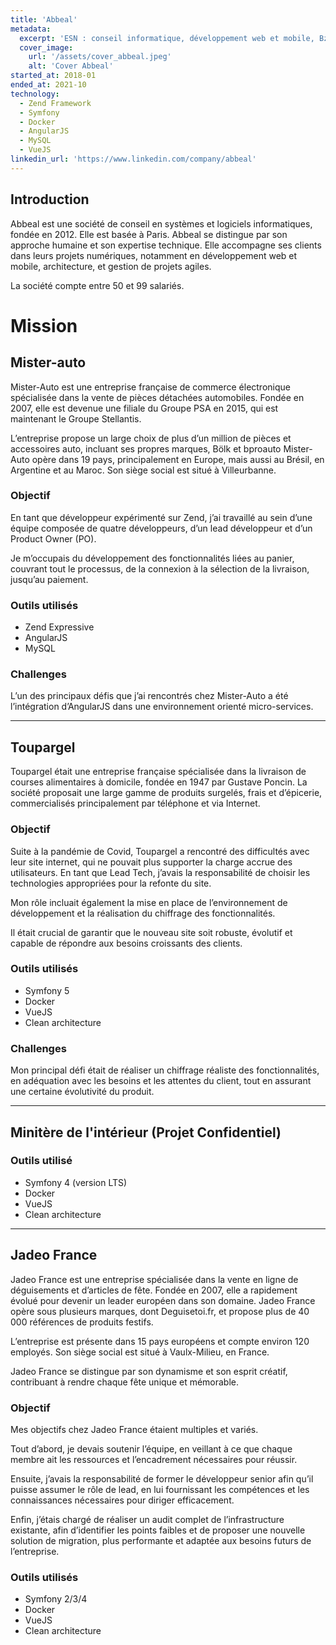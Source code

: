 ```yaml
---
title: 'Abbeal'
metadata:
  excerpt: 'ESN : conseil informatique, développement web et mobile, Bzz Bzz'
  cover_image:
    url: '/assets/cover_abbeal.jpeg'
    alt: 'Cover Abbeal'
started_at: 2018-01
ended_at: 2021-10
technology:
  - Zend Framework
  - Symfony
  - Docker
  - AngularJS
  - MySQL
  - VueJS
linkedin_url: 'https://www.linkedin.com/company/abbeal'
---
```


## Introduction

Abbeal est une société de conseil en systèmes et logiciels informatiques, fondée en 2012. Elle est basée à Paris.
Abbeal se distingue par son approche humaine et son expertise technique. Elle accompagne ses clients dans leurs projets numériques, notamment en développement web et mobile, architecture, et gestion de projets agiles.

La société compte entre 50 et 99 salariés.

# Mission

## Mister-auto

Mister-Auto est une entreprise française de commerce électronique spécialisée dans la vente de pièces détachées automobiles. Fondée en 2007, elle est devenue une filiale du Groupe PSA en 2015, qui est maintenant le Groupe Stellantis.

L’entreprise propose un large choix de plus d’un million de pièces et accessoires auto, incluant ses propres marques, Bölk et bproauto Mister-Auto opère dans 19 pays, principalement en Europe, mais aussi au Brésil, en Argentine et au Maroc. Son siège social est situé à Villeurbanne.

### Objectif

En tant que développeur expérimenté sur Zend, j’ai travaillé au sein d’une équipe composée de quatre développeurs, d’un lead développeur et d’un Product Owner (PO).

Je m’occupais du développement des fonctionnalités liées au panier, couvrant tout le processus, de la connexion à la sélection de la livraison, jusqu’au paiement.

### Outils utilisés

- Zend Expressive
- AngularJS
- MySQL

### Challenges

L’un des principaux défis que j’ai rencontrés chez Mister-Auto a été l’intégration d’AngularJS dans une environnement orienté micro-services.

---

## Toupargel

Toupargel était une entreprise française spécialisée dans la livraison de courses alimentaires à domicile, fondée en 1947 par Gustave Poncin. La société proposait une large gamme de produits surgelés, frais et d’épicerie, commercialisés principalement par téléphone et via Internet.

### Objectif

Suite à la pandémie de Covid, Toupargel a rencontré des difficultés avec leur site internet, qui ne pouvait plus supporter la charge accrue des utilisateurs. En tant que Lead Tech, j’avais la responsabilité de choisir les technologies appropriées pour la refonte du site.

Mon rôle incluait également la mise en place de l’environnement de développement et la réalisation du chiffrage des fonctionnalités.

Il était crucial de garantir que le nouveau site soit robuste, évolutif et capable de répondre aux besoins croissants des clients.

### Outils utilisés

- Symfony 5
- Docker
- VueJS
- Clean architecture

### Challenges

Mon principal défi était de réaliser un chiffrage réaliste des fonctionnalités, en adéquation avec les besoins et les attentes du client, tout en assurant une certaine évolutivité du produit.

---

## Minitère de l'intérieur (Projet Confidentiel)

### Outils utilisé

- Symfony 4 (version LTS)
- Docker
- VueJS
- Clean architecture

---

## Jadeo France

Jadeo France est une entreprise spécialisée dans la vente en ligne de déguisements et d’articles de fête. Fondée en 2007, elle a rapidement évolué pour devenir un leader européen dans son domaine. Jadeo France opère sous plusieurs marques, dont Deguisetoi.fr, et propose plus de 40 000 références de produits festifs.

L’entreprise est présente dans 15 pays européens et compte environ 120 employés. Son siège social est situé à Vaulx-Milieu, en France.

Jadeo France se distingue par son dynamisme et son esprit créatif, contribuant à rendre chaque fête unique et mémorable.

### Objectif

Mes objectifs chez Jadeo France étaient multiples et variés.

Tout d’abord, je devais soutenir l’équipe, en veillant à ce que chaque membre ait les ressources et l’encadrement nécessaires pour réussir.

Ensuite, j’avais la responsabilité de former le développeur senior afin qu’il puisse assumer le rôle de lead, en lui fournissant les compétences et les connaissances nécessaires pour diriger efficacement.

Enfin, j’étais chargé de réaliser un audit complet de l’infrastructure existante, afin d’identifier les points faibles et de proposer une nouvelle solution de migration, plus performante et adaptée aux besoins futurs de l’entreprise.

### Outils utilisés

- Symfony 2/3/4
- Docker
- VueJS
- Clean architecture
